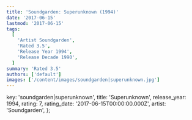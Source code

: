 ```yaml
---
title: 'Soundgarden: Superunknown (1994)'
date: '2017-06-15'
lastmod: '2017-06-15'
tags:
  [
    'Artist Soundgarden',
    'Rated 3.5',
    'Release Year 1994',
    'Release Decade 1990',
  ]
summary: 'Rated 3.5'
authors: ['default']
images: ['/content/images/soundgarden|superunknown.jpg']
---
```


  key: 'soundgarden|superunknown',
  title: 'Superunknown',
  release_year: 1994,
  rating: 7,
  rating_date: '2017-06-15T00:00:00.000Z',
  artist: 'Soundgarden',
};

<MusicRating data={data} />
